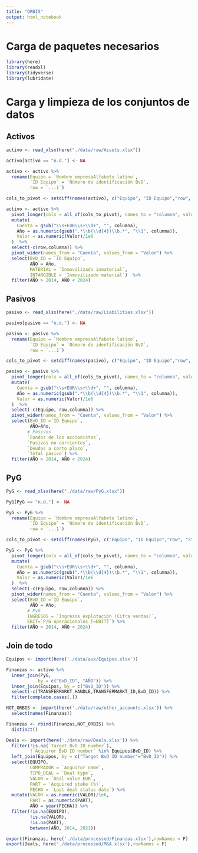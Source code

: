 ```yaml
---
title: "ORBIS"
output: html_notebook
---
```


# Carga de paquetes necesarios
```r
library(here)
library(readxl)
library(tidyverse)
library(lubridate)
```

# Carga y limpieza de los conjuntos de datos
## Activos
```r
activo <- read_xlsx(here("./data/raw/Assets.xlsx"))

activo[activo == "n.d."] <- NA

activo <- activo %>%
  rename(Equipo = `Nombre empresaAlfabeto latino`,
         `ID Equipo` = `Número de identificación BvD`,
         row = `...1`) 

cols_to_pivot <- setdiff(names(activo), c("Equipo", "ID Equipo","row", "Standardized country"))

activo <- activo %>%
  pivot_longer(cols = all_of(cols_to_pivot), names_to = "columna", values_to = "Valor") %>%
  mutate(
    Cuenta = gsub("\\s+EUR\\s+\\d+", "", columna),
    Año = as.numeric(gsub(".*\\b(\\d{4})\\b.*", "\\1", columna)),
    Valor = as.numeric(Valor)/1e6
  )  %>%
  select(-c(row,columna)) %>%
  pivot_wider(names_from = "Cuenta", values_from = "Valor") %>%
  select(BvD_ID = `ID Equipo`,
         AÑO = Año,
         MATERIAL = `Inmovilizado inmaterial`,
         INTANGIBLE = `Inmovilizado material`)  %>%
  filter(AÑO > 2014, AÑO < 2024)
```

## Pasivos
```r
pasivo <- read_xlsx(here("./data/raw/Liabilities.xlsx"))

pasivo[pasivo == "n.d."] <- NA

pasivo <- pasivo %>%
  rename(Equipo = `Nombre empresaAlfabeto latino`,
         `ID Equipo` = `Número de identificación BvD`,
         row = `...1`) 

cols_to_pivot <- setdiff(names(pasivo), c("Equipo", "ID Equipo","row", "Standardized country"))

pasivo <- pasivo %>%
  pivot_longer(cols = all_of(cols_to_pivot), names_to = "columna", values_to = "Valor") %>%
  mutate(
    Cuenta = gsub("\\s+EUR\\s+\\d+", "", columna),
    Año = as.numeric(gsub(".*\\b(\\d{4})\\b.*", "\\1", columna)),
    Valor = as.numeric(Valor)/1e6
  )  %>%
  select(-c(Equipo, row,columna)) %>%
  pivot_wider(names_from = "Cuenta", values_from = "Valor") %>%
  select(BvD_ID =`ID Equipo`,
         AÑO=Año,
        # Pasivos
        `Fondos de los accionistas`, 
        `Pasivos no corrientes`,
        `Deudas a corto plazo`,
        `Total pasivo`) %>%
  filter(AÑO > 2014, AÑO < 2024)
```

## PyG
```r
PyG <- read_xlsx(here("./data/raw/PyG.xlsx"))

PyG[PyG == "n.d."] <- NA

PyG <- PyG %>%
  rename(Equipo = `Nombre empresaAlfabeto latino`,
         `ID Equipo` = `Número de identificación BvD`,
         row = `...1`) 

cols_to_pivot <- setdiff(names(PyG), c("Equipo", "ID Equipo","row", "Standardized country"))

PyG <- PyG %>%
  pivot_longer(cols = all_of(cols_to_pivot), names_to = "columna", values_to = "Valor") %>%
  mutate(
    Cuenta = gsub("\\s+EUR\\s+\\d+", "", columna),
    Año = as.numeric(gsub(".*\\b(\\d{4})\\b.*", "\\1", columna)),
    Valor = as.numeric(Valor)/1e6
  )  %>%
  select(-c(Equipo, row,columna)) %>%
  pivot_wider(names_from = "Cuenta", values_from = "Valor") %>%
  select(BvD_ID =`ID Equipo`,
         AÑO = Año,
        # PyG
        INGRESOS = `Ingresos explotación (Cifra ventas)`, 
        EBIT=`P/G operacionales [=EBIT]`) %>%
  filter(AÑO > 2014, AÑO < 2024)
```

## Join de todo
```r
Equipos <- import(here('./data/aux/Equipos.xlsx'))

Finanzas <- activo %>%
  inner_join(PyG,
            by = c("BvD_ID", "AÑO")) %>%
  inner_join(Equipos, by = c("BvD_ID")) %>%
  select(-c(TRANSFERMARKT_HANDLE,TRANSFERMARKT_ID,BvD_ID)) %>%
  filter(complete.cases(.))

NOT_ORBIS <- import(here('./data/raw/other_accounts.xlsx')) %>%
  select(names(Finanzas))

Finanzas <- rbind(Finanzas,NOT_ORBIS) %>%
  distinct()
```

```r
Deals <- import(here('./data/raw/Deals.xlsx')) %>%
  filter(!is.na(`Target BvD ID number`),
         !`Acquiror BvD ID number` %in% Equipos$BvD_ID) %>%
  left_join(Equipos, by = c("Target BvD ID number"="BvD_ID")) %>%
  select(EQUIPO,
         COMPRADOR = `Acquiror name`,
         TIPO_DEAL = `Deal type`,
         VALOR = `Deal value EUR`,
         PART = `Acquired stake (%)`,
         FECHA = `Last deal status date`) %>%
  mutate(VALOR = as.numeric(VALOR)/1e6,
         PART = as.numeric(PART),
         AÑO = year(FECHA)) %>%
  filter(!is.na(EQUIPO),
         !is.na(VALOR),
         !is.na(PART),
         between(AÑO, 2014, 2023))
```

```r
export(Finanzas, here('./data/processed/Finanzas.xlsx'),rowNames = F)
export(Deals, here('./data/processed/M&A.xlsx'),rowNames = F)
```

